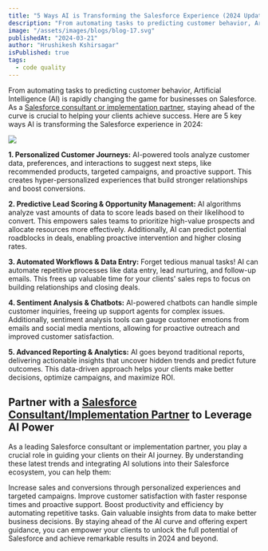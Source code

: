 ```yaml
---
title: "5 Ways AI is Transforming the Salesforce Experience (2024 Update)"
description: "From automating tasks to predicting customer behavior, Artificial Intelligence (AI) is rapidly changing the game for businesses on Salesforce. As a Salesforce consultant or implementation partner, staying ahead of the curve is crucial to helping your clients achieve success. Here are 5 key ways AI is transforming the Salesforce experience in 2024:"
image: "/assets/images/blogs/blog-17.svg"
publishedAt: "2024-03-21"
author: "Hrushikesh Kshirsagar"
isPublished: true
tags:
  - code quality
---
```


From automating tasks to predicting customer behavior, Artificial Intelligence (AI) is rapidly changing the game for businesses on Salesforce. As a [Salesforce consultant or implementation partner](https://www.cloudprism.in), staying ahead of the curve is crucial to helping your clients achieve success. Here are 5 key ways AI is transforming the Salesforce experience in 2024:

<Image src="/assets/images/blogs/blog-18.svg" />

**1. Personalized Customer Journeys:** AI-powered tools analyze customer data, preferences, and interactions to suggest next steps, like recommended products, targeted campaigns, and proactive support. This creates hyper-personalized experiences that build stronger relationships and boost conversions.

**2. Predictive Lead Scoring & Opportunity Management:** AI algorithms analyze vast amounts of data to score leads based on their likelihood to convert. This empowers sales teams to prioritize high-value prospects and allocate resources more effectively. Additionally, AI can predict potential roadblocks in deals, enabling proactive intervention and higher closing rates.

**3. Automated Workflows & Data Entry:** Forget tedious manual tasks! AI can automate repetitive processes like data entry, lead nurturing, and follow-up emails. This frees up valuable time for your clients' sales reps to focus on building relationships and closing deals.

**4. Sentiment Analysis & Chatbots:** AI-powered chatbots can handle simple customer inquiries, freeing up support agents for complex issues. Additionally, sentiment analysis tools can gauge customer emotions from emails and social media mentions, allowing for proactive outreach and improved customer satisfaction.

**5. Advanced Reporting & Analytics:** AI goes beyond traditional reports, delivering actionable insights that uncover hidden trends and predict future outcomes. This data-driven approach helps your clients make better decisions, optimize campaigns, and maximize ROI.

## Partner with a [Salesforce Consultant/Implementation Partner](https://www.cloudprism.in) to Leverage AI Power

As a leading Salesforce consultant or implementation partner, you play a crucial role in guiding your clients on their AI journey. By understanding these latest trends and integrating AI solutions into their Salesforce ecosystem, you can help them:

Increase sales and conversions through personalized experiences and targeted campaigns.
Improve customer satisfaction with faster response times and proactive support.
Boost productivity and efficiency by automating repetitive tasks.
Gain valuable insights from data to make better business decisions.
By staying ahead of the AI curve and offering expert guidance, you can empower your clients to unlock the full potential of Salesforce and achieve remarkable results in 2024 and beyond.
